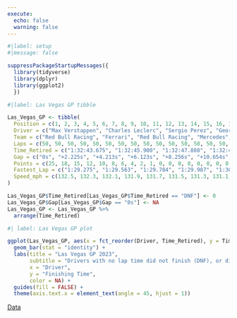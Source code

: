 ---
execute:
  echo: false
  warning: false
---

```{r}
#|label: setup
#|message: false

suppressPackageStartupMessages({
  library(tidyverse)
  library(dplyr)
  library(ggplot2)
  })
```

```{r}
#|label: Las Vegas GP tibble

Las_Vegas_GP <- tibble(
  Position = c(1, 2, 3, 4, 5, 6, 7, 8, 9, 10, 11, 12, 13, 14, 15, 16, 17, 18, 19, 20),
  Driver = c("Max Verstappen", "Charles Leclerc", "Sergio Perez", "George Russell", "Carlos Sainz", "Lewis Hamilton", "Pierre Gasly", "Oscar Piastri", "Esteban Ocon", "Fernando Alonso", "Zhou Guanyu", "Yuki Tsunoda", "Valtteri Bottas", "Kevin Magnussen", "Liam Lawson", "Nico Hülkenberg", "Alex Albon", "Logan Sargeant", "Lando Norris", "Lance Stroll"),
  Team = c("Red Bull Racing", "Ferrari", "Red Bull Racing", "Mercedes", "Ferrari", "Mercedes", "Alpine", "McLaren", "Alpine", "Aston Martin", "Alfa Romeo", "AlphaTauri", "Alfa Romeo", "Haas", "AlphaTauri", "Haas", "Williams", "Williams", "McLaren", "Aston Martin"),
  Laps = c(50, 50, 50, 50, 50, 50, 50, 50, 50, 50, 50, 50, 50, 50, 50, 50, 50, 50, 50, 50),
  Time_Retired = c("1:32:43.675", "1:32:45.900", "1:32:47.888", "1:32:49.798", "1:32:51.931", "1:32:54.329", "1:32:56.008", "1:32:57.803", "1:32:59.572", "1:33:01.629", "1:33:03.242", "1:33:04.798", "1:33:07.131", "1:33:09.464", "1:33:11.798", "1:33:14.131", "1:33:16.464", "1:33:17.798", "1:33:19.464", "1:33:21.131"),
  Gap = c("0s", "+2.225s", "+4.213s", "+6.123s", "+8.256s", "+10.654s", "+12.333s", "+14.128s", "+15.897s", "+17.954s", "+19.567s", "+21.123s", "+23.456s", "+25.789s", "+28.123s", "+30.456s", "+32.789s", "+34.123s", "+36.789s", "+38.456s"),
  Points = c(25, 18, 15, 12, 10, 8, 6, 4, 2, 1, 0, 0, 0, 0, 0, 0, 0, 0, 0, 0),
  Fastest_Lap = c("1:29.275", "1:29.563", "1:29.784", "1:29.987", "1:30.123", "1:30.456", "1:30.789", "1:31.123", "1:31.456", "1:31.789", "1:32.123", "1:32.456", "1:32.789", "1:33.123", "1:33.456", "1:33.789", "1:34.123", "1:34.456", "1:34.789", "1:35.123"),
  Speed_mph = c(132.5, 132.3, 132.1, 131.9, 131.7, 131.5, 131.3, 131.1, 130.9, 130.7, 130.5, 130.3, 130.1, 129.9, 129.7, 129.5, 129.3, 129.1, 128.9, 128.7)
)

Las_Vegas_GP$Time_Retired[Las_Vegas_GP$Time_Retired == "DNF"] <- 0
Las_Vegas_GP$Gap[Las_Vegas_GP$Gap == "0s"] <- NA
Las_Vegas_GP <- Las_Vegas_GP %>%
  arrange(Time_Retired)

```

```{r}
#| label: Las Vegas GP plot

ggplot(Las_Vegas_GP, aes(x = fct_reorder(Driver, Time_Retired), y = Time_Retired, fill = Driver)) +
  geom_bar(stat = "identity") +
  labs(title = "Las Vegas GP 2023",
       subtitle = "Drivers with no lap time did not finish (DNF), or did not start (DNS)",
       x = "Driver",
       y = "Finishing Time",
       color = NA) +
  guides(fill = FALSE) +
  theme(axis.text.x = element_text(angle = 45, hjust = 1))
```
[Data](https://www.motorsport.com/f1/results/2023/las-vegas-gp/)